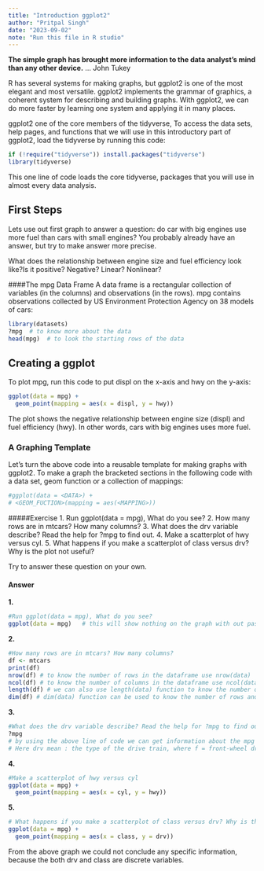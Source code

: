 ```yaml
---
title: "Introduction ggplot2"
author: "Pritpal Singh"
date: "2023-09-02"
note: "Run this file in R studio"
---
```


**The simple graph has brought more information to the data analyst's mind than any other device.** ... John Tukey

R has several systems for making graphs, but ggplot2 is one of the most elegant and most versatile. ggplot2 implements the grammar of graphics, a coherent system for describing and building graphs. With ggplot2, we can do more faster by learning one system and applying it in many places.

ggplot2 one of the core members of the tidyverse, To access the data sets, help pages, and functions that we will use in this introductory part of ggplot2, load the tidyverse by running this code:

```r
if (!require("tidyverse")) install.packages("tidyverse")
library(tidyverse)
```

This one line of code loads the core tidyverse, packages that you will use in almost every data analysis. 


## First Steps 


Lets use out first graph to answer a question: do car with big engines use more fuel than cars with small engines? You probably already have an answer, but try to make answer more precise.

What does the relationship between engine size and fuel efficiency look like?Is it positive? Negative? Linear? Nonlinear?

####The mpg Data Frame 
A data frame is a rectangular collection of variables (in the columns) and observations (in the rows). mpg contains observations collected by US Environment Protection Agency on 38 models of cars:


```r
library(datasets)
?mpg  # to know more about the data
head(mpg)  # to look the starting rows of the data
```


## Creating a ggplot

To plot mpg, run this code to put displ on the x-axis and hwy on the y-axis:

```r
ggplot(data = mpg) + 
  geom_point(mapping = aes(x = displ, y = hwy))
```

The plot shows the negative relationship between engine size (displ) and fuel efficiency (hwy). In other words, cars with big engines uses more fuel. 


### A Graphing Template


Let's turn the above code into a reusable template for making graphs with ggplot2. To make a graph the bracketed sections in the following code with a data set, geom function or a collection of mappings:

```r
#ggplot(data = <DATA>) +
# <GEOM_FUCTION>(mapping = aes(<MAPPING>))
```

#####Exercise 
1. Run ggplot(data = mpg), What do you see?
2. How many rows are in mtcars? How many columns?
3. What does the drv variable describe? Read the help for ?mpg to find out.
4. Make a scatterplot of hwy versus cyl.
5. What happens if you make a scatterplot of class versus drv? Why is the plot not useful?


Try to answer these question on your own.










#### Answer

**1.**
```r
#Run ggplot(data = mpg), What do you see?
ggplot(data = mpg)   # this will show nothing on the graph with out passing the mapping arguments. 
```

**2.**
```r
#How many rows are in mtcars? How many columns?
df <- mtcars
print(df)
nrow(df) # to know the number of rows in the dataframe use nrow(data)
ncol(df) # to know the number of columns in the dataframe use ncol(data)
length(df) # we can also use length(data) function to know the number of columns in the dataframe
dim(df) # dim(data) function can be used to know the number of rows and columns of the dataframe
```

**3.**
```r
#What does the drv variable describe? Read the help for ?mpg to find out.
?mpg
# by using the above line of code we can get information about the mpg data. 
# Here drv mean : the type of the drive train, where f = front-wheel drive, r = rear wheel drive, 4 = 4wd
```

**4.**
```r
#Make a scatterplot of hwy versus cyl
ggplot(data = mpg) + 
  geom_point(mapping = aes(x = cyl, y = hwy))
```

**5.**
```r
# What happens if you make a scatterplot of class versus drv? Why is the plot not useful?
ggplot(data = mpg) + 
  geom_point(mapping = aes(x = class, y = drv))
```
From the above graph we could not conclude any specific information, because the both drv and class are discrete variables. 